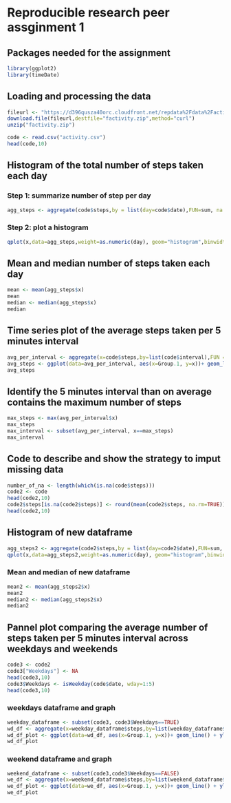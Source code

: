 
# Reproducible research peer assginment 1
## Packages needed for the assignment

```r
library(ggplot2)
library(timeDate)
```

## Loading and processing the data
```r
fileurl <- "https://d396qusza40orc.cloudfront.net/repdata%2Fdata%2Factivity.zip"
download.file(fileurl,destfile="factivity.zip",method="curl")
unzip("factivity.zip")

code <- read.csv("activity.csv")
head(code,10)
```

## Histogram of the total number of steps taken each day

### Step 1: summarize number of step per day
```r
agg_steps <- aggregate(code$steps,by = list(day=code$date),FUN=sum, na.rm=TRUE)

```

### Step 2: plot a histogram
```r
qplot(x,data=agg_steps,weight=as.numeric(day), geom="histogram",binwidth=500,ylab = "Frequency used",xlab = "Total steps per day")

```

## Mean and median number of steps taken each day
```r
mean <- mean(agg_steps$x)
mean
median <- median(agg_steps$x)
median
```

## Time series plot of the average steps taken per 5 minutes interval

```r
avg_per_interval <- aggregate(x=code$steps,by=list(code$interval),FUN = mean, na.rm=TRUE)
avg_steps <- ggplot(data=avg_per_interval, aes(x=Group.1, y=x))+ geom_line() + ylab("avg steps taken") + xlab("5 miutes interval")
avg_steps
```

## Identify the 5 minutes interval than on average contains the maximum number of steps

```r
max_steps <- max(avg_per_interval$x)
max_steps
max_interval <- subset(avg_per_interval, x==max_steps)
max_interval
```

## Code to describe and show the strategy to imput missing data

```r
number_of_na <- length(which(is.na(code$steps)))
code2 <- code
head(code2,10)
code2$steps[is.na(code2$steps)] <- round(mean(code2$steps, na.rm=TRUE))
head(code2,10)
```

## Histogram of new dataframe
```r
agg_steps2 <- aggregate(code2$steps,by = list(day=code2$date),FUN=sum, na.rm=TRUE)
qplot(x,data=agg_steps2,weight=as.numeric(day), geom="histogram",binwidth=500,ylab = "Frequency used",xlab = "Total steps per day")
```
### Mean and median of new dataframe
```r
mean2 <- mean(agg_steps2$x)
mean2
median2 <- median(agg_steps2$x)
median2
```


## Pannel plot comparing the average number of steps taken per 5 minutes interval across weekdays and weekends 
```r
code3 <- code2
code3["Weekdays"] <- NA
head(code3,10)
code3$Weekdays <- isWeekday(code$date, wday=1:5)
head(code3,10)
```
### weekdays dataframe and graph
```r
weekday_dataframe <- subset(code3, code3$Weekdays==TRUE)
wd_df <- aggregate(x=weekday_dataframe$steps,by=list(weekday_dataframe$interval),FUN = mean, na.rm=TRUE)
wd_df_plot <- ggplot(data=wd_df, aes(x=Group.1, y=x))+ geom_line() + ylab("avg steps taken") + xlab("5 miutes interval")
wd_df_plot
```
### weekend dataframe and graph
```r
weekend_dataframe <- subset(code3,code3$Weekdays==FALSE)
we_df <- aggregate(x=weekend_dataframe$steps,by=list(weekend_dataframe$interval),FUN = mean, na.rm=TRUE)
we_df_plot <- ggplot(data=we_df, aes(x=Group.1, y=x))+ geom_line() + ylab("avg steps taken") + xlab("5 miutes interval")
we_df_plot
```

